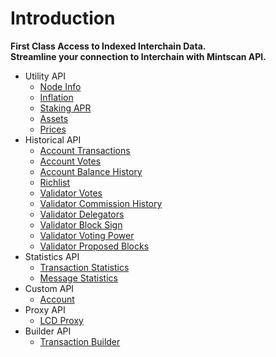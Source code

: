 # Introduction

**First Class Access to Indexed Interchain Data.**<br />
**Streamline your connection to Interchain with Mintscan API.**

- Utility API
  - [Node Info](/mintscan-api/utilities/node-info)
  - [Inflation](/mintscan-api/utilities/inflation)
  - [Staking APR](/mintscan-api/utilities/staking-apr)
  - [Assets](/mintscan-api/utilities/assets)
  - [Prices](/mintscan-api/utilities/prices)
- Historical API
  - [Account Transactions](/mintscan-api/historical/account-transactions)
  - [Account Votes](/mintscan-api/historical/account-votes)
  - [Account Balance History](/mintscan-api/historical/account-balances)
  - [Richlist](/mintscan-api/historical/account-richlist)
  - [Validator Votes](/mintscan-api/historical/validator-votes)
  - [Validator Commission History](/mintscan-api/historical/validator-commissions)
  - [Validator Delegators](/mintscan-api/historical/validator-delegators)
  - [Validator Block Sign](/mintscan-api/historical/validator-block-sign)
  - [Validator Voting Power](/mintscan-api/historical/validator-power-events)
  - [Validator Proposed Blocks](/mintscan-api/historical/validator-proposed-blocks)
- Statistics API
  - [Transaction Statistics](/mintscan-api/statistics/transactions)
  - [Message Statistics](/mintscan-api/statistics/messages)
- Custom API
  - [Account](/mintscan-api/custom/account)
- Proxy API
  - [LCD Proxy](/mintscan-api/proxy/lcd)
- Builder API
  - [Transaction Builder](/mintscan-api/builder/tx-builder/build)
